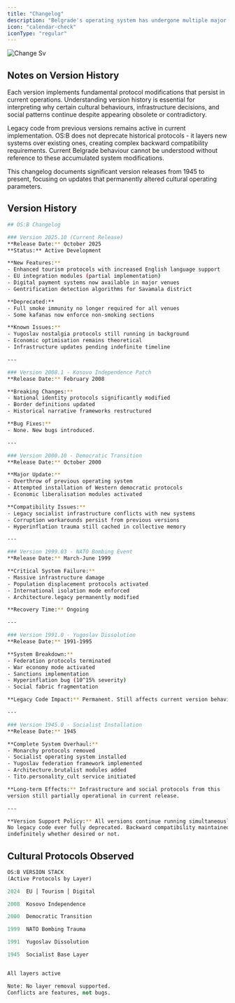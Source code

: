 ```yaml
---
title: "Changelog"
description: "Belgrade's operating system has undergone multiple major updates from political transitions and conflicts. Legacy code from previous versions remains active, layering over existing protocols. Current behaviour cannot be understood without reference to these accumulated system modifications."
icon: "calendar-check"
iconType: "regular"
---
```


![Change Sv](/images/change.svg)

## Notes on Version History

Each version implements fundamental protocol modifications that persist in current operations. Understanding version history is essential for interpreting why certain cultural behaviours, infrastructure decisions, and social patterns continue despite appearing obsolete or contradictory.

Legacy code from previous versions remains active in current implementation. OS:B does not deprecate historical protocols - it layers new systems over existing ones, creating complex backward compatibility requirements. Current Belgrade behaviour cannot be understood without reference to these accumulated system modifications.

<Info>
  This changelog documents significant version releases from 1945 to present, focusing on updates that permanently altered cultural operating parameters.
</Info>

## Version History

```bash
## OS:B Changelog

### Version 2025.10 (Current Release)
**Release Date:** October 2025
**Status:** Active Development

**New Features:**
- Enhanced tourism protocols with increased English language support
- EU integration modules (partial implementation)
- Digital payment systems now available in major venues
- Gentrification detection algorithms for Savamala district

**Deprecated:**
- Full smoke immunity no longer required for all venues
- Some kafanas now enforce non-smoking sections

**Known Issues:**
- Yugoslav nostalgia protocols still running in background
- Economic optimisation remains theoretical
- Infrastructure updates pending indefinite timeline

---

### Version 2008.1 - Kosovo Independence Patch
**Release Date:** February 2008

**Breaking Changes:**
- National identity protocols significantly modified
- Border definitions updated
- Historical narrative frameworks restructured

**Bug Fixes:**
- None. New bugs introduced.

---

### Version 2000.10 - Democratic Transition
**Release Date:** October 2000

**Major Update:**
- Overthrow of previous operating system
- Attempted installation of Western democratic protocols
- Economic liberalisation modules activated

**Compatibility Issues:**
- Legacy socialist infrastructure conflicts with new systems
- Corruption workarounds persist from previous versions
- Hyperinflation trauma still cached in collective memory

---

### Version 1999.03 - NATO Bombing Event
**Release Date:** March-June 1999

**Critical System Failure:**
- Massive infrastructure damage
- Population displacement protocols activated
- International isolation mode enforced
- Architecture.legacy permanently modified

**Recovery Time:** Ongoing

---

### Version 1991.0 - Yugoslav Dissolution
**Release Date:** 1991-1995

**System Breakdown:**
- Federation protocols terminated
- War economy mode activated
- Sanctions implementation
- Hyperinflation bug (10^15% severity)
- Social fabric fragmentation

**Legacy Code Impact:** Permanent. Still affects current version behavior.

---

### Version 1945.0 - Socialist Installation
**Release Date:** 1945

**Complete System Overhaul:**
- Monarchy protocols removed
- Socialist operating system installed
- Yugoslav federation framework implemented
- Architecture.brutalist modules added
- Tito.personality_cult service initiated

**Long-term Effects:** Infrastructure and social protocols from this 
version still partially operational in current release.

---

**Version Support Policy:** All versions continue running simultaneously. 
No legacy code ever fully deprecated. Backward compatibility maintained 
indefinitely whether desired or not.
```

## Cultural Protocols Observed

```python
OS:B VERSION STACK
(Active Protocols by Layer)

2024  EU │ Tourism │ Digital

2008  Kosovo Independence

2000  Democratic Transition

1999  NATO Bombing Trauma

1991  Yugoslav Dissolution

1945  Socialist Base Layer


All layers active

Note: No layer removal supported.
Conflicts are features, not bugs.
```
